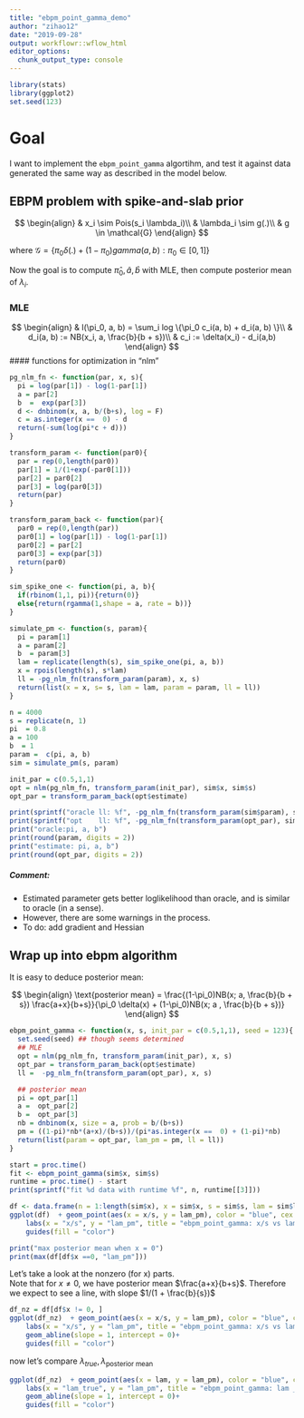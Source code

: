 ```yaml
---
title: "ebpm_point_gamma_demo"
author: "zihao12"
date: "2019-09-28"
output: workflowr::wflow_html
editor_options:
  chunk_output_type: console
---
```


```r
library(stats)
library(ggplot2)
set.seed(123)
```


# Goal
I want to implement the `ebpm_point_gamma` algortihm, and test it against data generated the same way as described in the model below. 

## EBPM problem with spike-and-slab prior
$$
\begin{align}
  & x_i \sim Pois(s_i \lambda_i)\\
  & \lambda_i \sim g(.)\\
  & g \in \mathcal{G}
\end{align}
$$

where $\mathcal{G} = \{\pi_0 \delta(.) + (1-\pi_0) gamma(a,b): \pi_0 \in  [0,1] \}$\

Now the goal is to compute  $\hat{\pi}_0,\hat{a}, \hat{b}$ with MLE, then compute posterior mean of $\lambda_i$. 

### MLE
$$
\begin{align}
  & l(\pi_0, a, b) = \sum_i log \{\pi_0 c_i(a, b) +  d_i(a, b) \}\\
  & d_i(a, b)  := NB(x_i, a, \frac{b}{b + s})\\
  & c_i  := \delta(x_i) - d_i(a,b)
\end{align}
$$
#### functions for optimization in "nlm"
```r
pg_nlm_fn <- function(par, x, s){
  pi = log(par[1]) - log(1-par[1])
  a = par[2]
  b  =  exp(par[3])
  d <- dnbinom(x, a, b/(b+s), log = F) 
  c = as.integer(x ==  0) - d
  return(-sum(log(pi*c + d)))
}

transform_param <- function(par0){
  par = rep(0,length(par0))
  par[1] = 1/(1+exp(-par0[1]))
  par[2] = par0[2]
  par[3] = log(par0[3])
  return(par)
}

transform_param_back <- function(par){
  par0 = rep(0,length(par))
  par0[1] = log(par[1]) - log(1-par[1])
  par0[2] = par[2]
  par0[3] = exp(par[3])
  return(par0)
}
```


```r
sim_spike_one <- function(pi, a, b){
  if(rbinom(1,1, pi)){return(0)}
  else{return(rgamma(1,shape = a, rate = b))}
}

simulate_pm <- function(s, param){
  pi = param[1]
  a = param[2]
  b  = param[3]
  lam = replicate(length(s), sim_spike_one(pi, a, b))
  x = rpois(length(s), s*lam)
  ll = -pg_nlm_fn(transform_param(param), x, s)
  return(list(x = x, s= s, lam = lam, param = param, ll = ll))
}
```

```r
n = 4000
s = replicate(n, 1)
pi  = 0.8
a = 100
b  = 1
param =  c(pi, a, b)
sim = simulate_pm(s, param)
```

```r
init_par = c(0.5,1,1)
opt = nlm(pg_nlm_fn, transform_param(init_par), sim$x, sim$s)
opt_par = transform_param_back(opt$estimate)
```

```r
print(sprintf("oracle ll: %f", -pg_nlm_fn(transform_param(sim$param), sim$x, sim$s)))
print(sprintf("opt    ll: %f", -pg_nlm_fn(transform_param(opt_par), sim$x, sim$s)))
print("oracle:pi, a, b")
print(round(param, digits = 2))
print("estimate: pi, a, b")
print(round(opt_par, digits = 2))

```


##### Comment:
* Estimated parameter gets better loglikelihood than oracle, and is similar to oracle (in a sense). 
* However, there are some warnings in the process. 
* To do: add gradient and Hessian

## Wrap up into ebpm algorithm
It is easy to deduce posterior mean:

$$
\begin{align}
  \text{posterior mean} = \frac{(1-\pi_0)NB(x; a, \frac{b}{b + s}) \frac{a+x}{b+s}}{\pi_0 \delta(x) + (1-\pi_0)NB(x; a , \frac{b}{b + s})}
\end{align}
$$

```r
ebpm_point_gamma <- function(x, s, init_par = c(0.5,1,1), seed = 123){
  set.seed(seed) ## though seems determined
  ## MLE
  opt = nlm(pg_nlm_fn, transform_param(init_par), x, s)
  opt_par = transform_param_back(opt$estimate)
  ll =  -pg_nlm_fn(transform_param(opt_par), x, s)

  ## posterior mean
  pi = opt_par[1]
  a =  opt_par[2]
  b =  opt_par[3]
  nb = dnbinom(x, size = a, prob = b/(b+s))
  pm = ((1-pi)*nb*(a+x)/(b+s))/(pi*as.integer(x ==  0) + (1-pi)*nb)
  return(list(param = opt_par, lam_pm = pm, ll = ll))
}
```

```r
start = proc.time()
fit <- ebpm_point_gamma(sim$x, sim$s)
runtime = proc.time() - start
print(sprintf("fit %d data with runtime %f", n, runtime[[3]]))
```


```r
df <- data.frame(n = 1:length(sim$x), x = sim$x, s = sim$s, lam = sim$lam, lam_pm = fit$lam_pm)
ggplot(df)  + geom_point(aes(x = x/s, y = lam_pm), color = "blue", cex = 0.5) +
    labs(x = "x/s", y = "lam_pm", title = "ebpm_point_gamma: x/s vs lam_posterior_mean") +
    guides(fill = "color")
```

```r
print("max posterior mean when x = 0")
print(max(df[df$x ==0, "lam_pm"]))
```



Let's take a look at the nonzero (for x) parts.\
Note that for $x \neq 0$, we have posterior mean $\frac{a+x}{b+s}$. Therefore we expect to see a line, with slope $1/(1 + \frac{b}{s})$
```r
df_nz = df[df$x != 0, ]
ggplot(df_nz)  + geom_point(aes(x = x/s, y = lam_pm), color = "blue", cex = 0.5) +
    labs(x = "x/s", y = "lam_pm", title = "ebpm_point_gamma: x/s vs lam_posterior_mean") +
    geom_abline(slope = 1, intercept = 0)+
    guides(fill = "color")
```

now let's compare $\lambda_{true}, \lambda_{\text{posterior mean}}$
```r
ggplot(df_nz)  + geom_point(aes(x = lam, y = lam_pm), color = "blue", cex = 0.5) +
    labs(x = "lam_true", y = "lam_pm", title = "ebpm_point_gamma: lam _true lam_posterior_mean") +
    geom_abline(slope = 1, intercept = 0)+
    guides(fill = "color")
```




